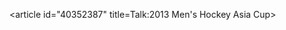 <article id="40352387" title=Talk:2013 Men's Hockey Asia Cup>
	<talkpage id="40352387" title="Talk:2013 Men's Hockey Asia Cup">
{{WP Sports}}
	</talkpage>
</article>